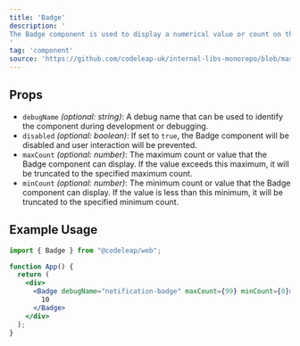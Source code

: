```yaml
---
title: 'Badge'
description: '
The Badge component is used to display a numerical value or count on the screen. It is often used to show notifications or counts associated with specific items or features. The user can interact with the Badge component by clicking on it or hovering over it to reveal additional information or trigger an action.
'
tag: 'component'
source: 'https://github.com/codeleap-uk/internal-libs-monorepo/blob/master/packages/web/src/components/Badge/index.tsx'
---
```


## Props
- `debugName` _(optional: string)_: A debug name that can be used to identify the component during development or debugging.
- `disabled` _(optional: boolean)_: If set to `true`, the Badge component will be disabled and user interaction will be prevented.
- `maxCount` _(optional: number)_: The maximum count or value that the Badge component can display. If the value exceeds this maximum, it will be truncated to the specified maximum count.
- `minCount` _(optional: number)_: The minimum count or value that the Badge component can display. If the value is less than this minimum, it will be truncated to the specified minimum count.

## Example Usage
```jsx
import { Badge } from "@codeleap/web";

function App() {
  return (
    <div>
      <Badge debugName="notification-badge" maxCount={99} minCount={0}>
        10
      </Badge>
    </div>
  );
}
```